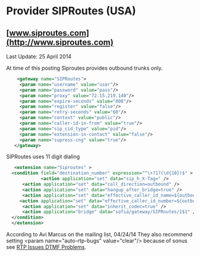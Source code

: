
# Provider SIPRoutes (USA) 

 

## [www.siproutes.com](http://www.siproutes.com)

Last Update: 25 April 2014

At time of this posting Siproutes provides outbound trunks only.

```xml
    <gateway name="SIPRoutes">
     <param name="username" value="user"/>
     <param name="password" value="pass"/>
     <param name="proxy" value="72.15.219.140"/>
     <param name="expire-seconds" value="800"/>
     <param name="register" value="false"/>
     <param name="retry-seconds" value="60"/>
     <param name="context" value="public"/>
     <param name="caller-id-in-from" value="true"/>
     <param name="sip_cid_type" value="pid"/>
     <param name="extension-in-contact" value="false"/>
     <param name="supress-cng" value="true"/> 
   </gateway>
```

SIPRoutes uses 11 digit dialing

```xml
   <extension name="Siproutes" >
  <condition field="destination_number" expression="^\+?1?(\d{10})$" >
             <action application="set" data="sip_h_X-Tag=" />
      <action application="set" data="call_direction=outbound" />
      <action application="set" data="hangup_after_bridge=true" />
      <action application="set" data="effective_caller_id_name=${outbound_caller_id_name}" />
     <action application="set" data="effective_caller_id_number=${outbound_caller_id_number}" />
      <action application="set" data="inherit_codec=true" />
      <action application="bridge" data="sofia/gateway/SIPRoutes/1$1" />
  </condition>
  </extension>
```

According to Avi Marcus on the mailing list, 04/24/14 They also recommend setting &lt;param name="auto-rtp-bugs" value="clear"/> because of sonus see [RTP Issues DTMF Problems](../../Troubleshooting-Debugging/RTP-Issues_1048973.mdx#dtmf-problems).


